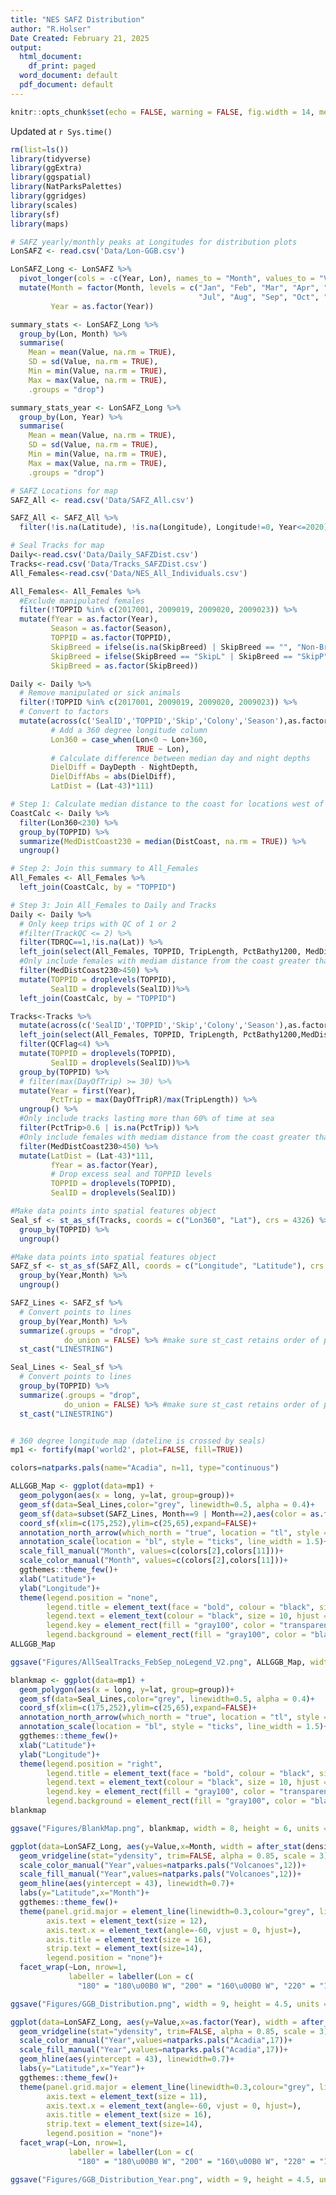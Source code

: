 ```yaml
---
title: "NES SAFZ Distribution"
author: "R.Holser"
Date Created: February 21, 2025
output:
  html_document:
    df_print: paged
  word_document: default
  pdf_document: default
---
```



```r
knitr::opts_chunk$set(echo = FALSE, warning = FALSE, fig.width = 14, message=FALSE, error=FALSE)

```

Updated at `r Sys.time()`


```r
rm(list=ls())
library(tidyverse)
library(ggExtra)
library(ggspatial)
library(NatParksPalettes)
library(ggridges)
library(scales)
library(sf)
library(maps)

```



```r
# SAFZ yearly/monthly peaks at Longitudes for distribution plots
LonSAFZ <- read.csv('Data/Lon-GGB.csv')

LonSAFZ_Long <- LonSAFZ %>%
  pivot_longer(cols = -c(Year, Lon), names_to = "Month", values_to = "Value") %>%
  mutate(Month = factor(Month, levels = c("Jan", "Feb", "Mar", "Apr", "May", "Jun", 
                                          "Jul", "Aug", "Sep", "Oct", "Nov", "Dec")),
         Year = as.factor(Year))

summary_stats <- LonSAFZ_Long %>%
  group_by(Lon, Month) %>%
  summarise(
    Mean = mean(Value, na.rm = TRUE),
    SD = sd(Value, na.rm = TRUE),
    Min = min(Value, na.rm = TRUE),
    Max = max(Value, na.rm = TRUE),
    .groups = "drop")

summary_stats_year <- LonSAFZ_Long %>%
  group_by(Lon, Year) %>%
  summarise(
    Mean = mean(Value, na.rm = TRUE),
    SD = sd(Value, na.rm = TRUE),
    Min = min(Value, na.rm = TRUE),
    Max = max(Value, na.rm = TRUE),
    .groups = "drop")

# SAFZ Locations for map
SAFZ_All <- read.csv('Data/SAFZ_All.csv')

SAFZ_All <- SAFZ_All %>%
  filter(!is.na(Latitude), !is.na(Longitude), Longitude!=0, Year<=2020)

# Seal Tracks for map
Daily<-read.csv('Data/Daily_SAFZDist.csv')
Tracks<-read.csv('Data/Tracks_SAFZDist.csv')
All_Females<-read.csv('Data/NES_All_Individuals.csv')

All_Females<- All_Females %>%
  #Exclude manipulated females
  filter(!TOPPID %in% c(2017001, 2009019, 2009020, 2009023)) %>%
  mutate(fYear = as.factor(Year),
         Season = as.factor(Season),
         TOPPID = as.factor(TOPPID),
         SkipBreed = ifelse(is.na(SkipBreed) | SkipBreed == "", "Non-Breed", SkipBreed),
         SkipBreed = ifelse(SkipBreed == "SkipL" | SkipBreed == "SkipP"| SkipBreed == "skip", "Skip", SkipBreed),
         SkipBreed = as.factor(SkipBreed))

Daily <- Daily %>%
  # Remove manipulated or sick animals
  filter(!TOPPID %in% c(2017001, 2009019, 2009020, 2009023)) %>%
  # Convert to factors
  mutate(across(c('SealID','TOPPID','Skip','Colony','Season'),as.factor),
         # Add a 360 degree longitude column
         Lon360 = case_when(Lon<0 ~ Lon+360,
                            TRUE ~ Lon),
         # Calculate difference between median day and night depths
         DielDiff = DayDepth - NightDepth,
         DielDiffAbs = abs(DielDiff),
         LatDist = (Lat-43)*111) 

# Step 1: Calculate median distance to the coast for locations west of 230
CoastCalc <- Daily %>%
  filter(Lon360<230) %>%
  group_by(TOPPID) %>%
  summarize(MedDistCoast230 = median(DistCoast, na.rm = TRUE)) %>%
  ungroup()

# Step 2: Join this summary to All_Females
All_Females <- All_Females %>%
  left_join(CoastCalc, by = "TOPPID") 

# Step 3: Join All_Females to Daily and Tracks 
Daily <- Daily %>%
  # Only keep trips with QC of 1 or 2
  #filter(TrackQC <= 2) %>%
  filter(TDRQC==1,!is.na(Lat)) %>%
  left_join(select(All_Females, TOPPID, TripLength, PctBathy1200, MedDistCoast, MedDistCoast230), by = "TOPPID") %>%
  #Only include females with mediam distance from the coast greater than 450km
  filter(MedDistCoast230>450) %>%
  mutate(TOPPID = droplevels(TOPPID),
         SealID = droplevels(SealID))%>%
  left_join(CoastCalc, by = "TOPPID") 

Tracks<-Tracks %>%
  mutate(across(c('SealID','TOPPID','Skip','Colony','Season'),as.factor)) %>%
  left_join(select(All_Females, TOPPID, TripLength, PctBathy1200,MedDistCoast,MedDistCoast230), by = "TOPPID") %>%
  filter(QCFlag<4) %>%
  mutate(TOPPID = droplevels(TOPPID),
         SealID = droplevels(SealID))%>%
  group_by(TOPPID) %>%
  # filter(max(DayOfTrip) >= 30) %>%
  mutate(Year = first(Year),
         PctTrip = max(DayOfTripR)/max(TripLength)) %>%
  ungroup() %>%
  #Only include tracks lasting more than 60% of time at sea
  filter(PctTrip>0.6 | is.na(PctTrip)) %>%
  #Only include females with mediam distance from the coast greater than 450km
  filter(MedDistCoast230>450) %>%
  mutate(LatDist = (Lat-43)*111,
         fYear = as.factor(Year),
         # Drop excess seal and TOPPID levels
         TOPPID = droplevels(TOPPID),
         SealID = droplevels(SealID))

```



```r
#Make data points into spatial features object
Seal_sf <- st_as_sf(Tracks, coords = c("Lon360", "Lat"), crs = 4326) %>% 
  group_by(TOPPID) %>% 
  ungroup()

#Make data points into spatial features object
SAFZ_sf <- st_as_sf(SAFZ_All, coords = c("Longitude", "Latitude"), crs = 4326) %>% 
  group_by(Year,Month) %>% 
  ungroup()

SAFZ_Lines <- SAFZ_sf %>% 
  # Convert points to lines
  group_by(Year,Month) %>%
  summarize(.groups = "drop", 
            do_union = FALSE) %>% #make sure st_cast retains order of points
  st_cast("LINESTRING") 

Seal_Lines <- Seal_sf %>% 
  # Convert points to lines
  group_by(TOPPID) %>%
  summarize(.groups = "drop", 
            do_union = FALSE) %>% #make sure st_cast retains order of points
  st_cast("LINESTRING") 


# 360 degree longitude map (dateline is crossed by seals)
mp1 <- fortify(map('world2', plot=FALSE, fill=TRUE))

colors=natparks.pals(name="Acadia", n=11, type="continuous")

ALLGGB_Map <- ggplot(data=mp1) +
  geom_polygon(aes(x = long, y=lat, group=group))+
  geom_sf(data=Seal_Lines,color="grey", linewidth=0.5, alpha = 0.4)+
  geom_sf(data=subset(SAFZ_Lines, Month==9 | Month==2),aes(color = as.factor(Month)), linewidth=0.7, alpha = 0.7) +
  coord_sf(xlim=c(175,252),ylim=c(25,65),expand=FALSE)+
  annotation_north_arrow(which_north = "true", location = "tl", style = north_arrow_fancy_orienteering)+
  annotation_scale(location = "bl", style = "ticks", line_width = 1.5)+
  scale_fill_manual("Month", values=c(colors[2],colors[11]))+
  scale_color_manual("Month", values=c(colors[2],colors[11]))+
  ggthemes::theme_few()+
  xlab("Latitude")+
  ylab("Longitude")+
  theme(legend.position = "none",
        legend.title = element_text(face = "bold", colour = "black", size = 12),
        legend.text = element_text(colour = "black", size = 10, hjust = 1),
        legend.key = element_rect(fill = "gray100", color = "transparent"),
        legend.background = element_rect(fill = "gray100", color = "black"))
ALLGGB_Map

ggsave("Figures/AllSealTracks_FebSep_noLegend_V2.png", ALLGGB_Map, width = 8, height = 6, units = "in", dpi=600)

blankmap <- ggplot(data=mp1) +
  geom_polygon(aes(x = long, y=lat, group=group))+
  geom_sf(data=Seal_Lines,color="grey", linewidth=0.5, alpha = 0.4)+
  coord_sf(xlim=c(175,252),ylim=c(25,65),expand=FALSE)+
  annotation_north_arrow(which_north = "true", location = "tl", style = north_arrow_fancy_orienteering)+
  annotation_scale(location = "bl", style = "ticks", line_width = 1.5)+
  ggthemes::theme_few()+
  xlab("Latitude")+
  ylab("Longitude")+
  theme(legend.position = "right",
        legend.title = element_text(face = "bold", colour = "black", size = 12),
        legend.text = element_text(colour = "black", size = 10, hjust = 1),
        legend.key = element_rect(fill = "gray100", color = "transparent"),
        legend.background = element_rect(fill = "gray100", color = "black"))
blankmap

ggsave("Figures/BlankMap.png", blankmap, width = 8, height = 6, units = "in", dpi=600)


```




```r
ggplot(data=LonSAFZ_Long, aes(y=Value,x=Month, width = after_stat(density), fill=Month))+
  geom_vridgeline(stat="ydensity", trim=FALSE, alpha = 0.85, scale = 3)+
  scale_color_manual("Year",values=natparks.pals("Volcanoes",12))+
  scale_fill_manual("Year",values=natparks.pals("Volcanoes",12))+
  geom_hline(aes(yintercept = 43), linewidth=0.7)+
  labs(y="Latitude",x="Month")+
  ggthemes::theme_few()+
  theme(panel.grid.major = element_line(linewidth=0.3,colour="grey", linetype = "dashed"),
        axis.text = element_text(size = 12),
        axis.text.x = element_text(angle=-60, vjust = 0, hjust=),
        axis.title = element_text(size = 16),
        strip.text = element_text(size=14),
        legend.position = "none")+
  facet_wrap(~Lon, nrow=1,
             labeller = labeller(Lon = c(
               "180" = "180\u00B0 W", "200" = "160\u00B0 W", "220" = "140\u00B0 W")))

ggsave("Figures/GGB_Distribution.png", width = 9, height = 4.5, units = "in", dpi=600)

```


```r
ggplot(data=LonSAFZ_Long, aes(y=Value,x=as.factor(Year), width = after_stat(density), fill=Year))+
  geom_vridgeline(stat="ydensity", trim=FALSE, alpha = 0.85, scale = 3)+
  scale_color_manual("Year",values=natparks.pals("Acadia",17))+
  scale_fill_manual("Year",values=natparks.pals("Acadia",17))+
  geom_hline(aes(yintercept = 43), linewidth=0.7)+
  labs(y="Latitude",x="Year")+
  ggthemes::theme_few()+
  theme(panel.grid.major = element_line(linewidth=0.3,colour="grey", linetype = "dashed"),
        axis.text = element_text(size = 11),
        axis.text.x = element_text(angle=-60, vjust = 0, hjust=),
        axis.title = element_text(size = 16),
        strip.text = element_text(size=14),
        legend.position = "none")+
  facet_wrap(~Lon, nrow=1,
             labeller = labeller(Lon = c(
               "180" = "180\u00B0 W", "200" = "160\u00B0 W", "220" = "140\u00B0 W")))

ggsave("Figures/GGB_Distribution_Year.png", width = 9, height = 4.5, units = "in", dpi=600)

```
